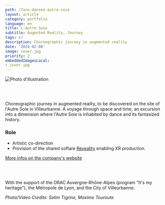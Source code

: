 ```yaml
---
path: /face-dansee-autre-soie
layout: article
category: portfolio
language: en
title: L'Autre Soie
subtitle: Augented Reality, Journey
tags: xr
description: Choreographic journey in augmented reality
date: '2024-02-08'
image: cover.jpg
priority: 2
embeddedImagesLocal:
- cover.jpg
---
```



![Photo d'illustration](1.jpg)
  
<br/>
<br/>
  
Choreographic journey in augmented reality, to be discovered on the site of l'Autre Soie in Villeurbanne. A voyage through space and time, an excursion into a dimension where l'Autre Soie is inhabited by dance and its fantasized history.

### Role
* Artistic co-direction
* Provision of the shared softare [Reveality](/reveality) enabling XR production.


[More infos on the company's website](https://www.natachapaquignon.com/)

<br/>
<br/>
  
With the support of the DRAC Auvergne-Rhône-Alpes (program "It's my heritage"), the Métropole de Lyon, and the City of Villeurbanne.  

_Photo/Video Credits: Selim Tigrine, Maxime Touroute_